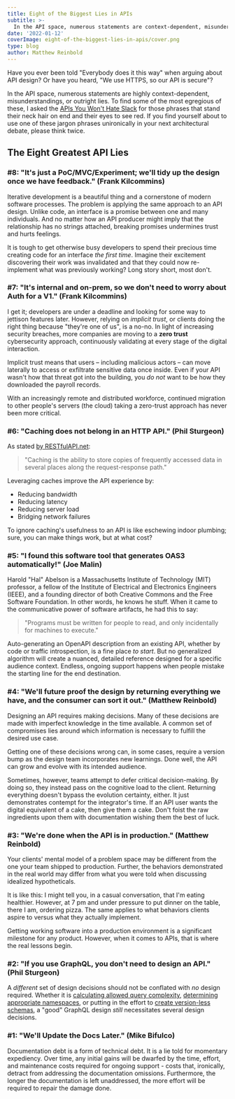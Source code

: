 ```yaml
---
title: Eight of the Biggest Lies in APIs
subtitle: >-
  In the API space, numerous statements are context-dependent, misunderstandings, or outright lies. Here are some of the biggest the APIs You Won't Hate community has heard to date.
date: '2022-01-12'
coverImage: eight-of-the-biggest-lies-in-apis/cover.png
type: blog
author: Matthew Reinbold
---
```


Have you ever been told "Everybody does it this way" when arguing about API design? Or have you heard, "We use HTTPS, so our API is secure"?

In the API space, numerous statements are highly context-dependent, misunderstandings, or outright lies. To find some of the most egregious of these, I asked the [APIs You Won't Hate Slack](https://apisyouwonthate.com/community) for those phrases that stand their neck hair on end and their eyes to see red. If you find yourself about to use one of these jargon phrases unironically in your next architectural debate, please think twice.

## The Eight Greatest API Lies

### #8: "It's just a PoC/MVC/Experiment; we'll tidy up the design once we have feedback." (Frank Kilcommins)

Iterative development is a beautiful thing and a cornerstone of modern software processes. The problem is applying the same approach to an API design. Unlike code, an interface is a promise between one and many individuals. And no matter how an API producer might imply that the relationship has no strings attached, breaking promises undermines trust and hurts feelings.

It is tough to get otherwise busy developers to spend their precious time creating code for an interface _the first time_. Imagine their excitement discovering their work was invalidated and that they could now re-implement what was previously working? Long story short, most don't.

### #7: "It's internal and on-prem, so we don't need to worry about Auth for a V1." (Frank Kilcommins)

I get it; developers are under a deadline and looking for some way to jettison features later. However, relying on _implicit trust_, or clients doing the right thing because "they're one of us", is a no-no. In light of increasing security breaches, more companies are moving to a **zero trust** cybersecurity approach, continuously validating at every stage of the digital interaction.

Implicit trust means that users – including malicious actors – can move laterally to access or exfiltrate sensitive data once inside. Even if your API wasn't how that threat got into the building, you _do not_ want to be how they downloaded the payroll records.

With an increasingly remote and distributed workforce, continued migration to other people's servers (the cloud) taking a zero-trust approach has never been more critical.

### #6: "Caching does not belong in an HTTP API." (Phil Sturgeon)

As stated [by RESTfulAPI.net](https://restfulapi.net/caching/):

> "Caching is the ability to store copies of frequently accessed data in several places along the request-response path."

Leveraging caches improve the API experience by:

- Reducing bandwidth
- Reducing latency
- Reducing server load
- Bridging network failures

To ignore caching's usefulness to an API is like eschewing indoor plumbing; sure, you can make things work, but at what cost?

### #5: "I found this software tool that generates OAS3 automatically!" (Joe Malin)

Harold "Hal" Abelson is a Massachusetts Institute of Technology (MIT) professor, a fellow of the Institute of Electrical and Electronics Engineers (IEEE), and a founding director of both Creative Commons and the Free Software Foundation. In other words, he knows he stuff. When it came to the communicative power of software artifacts, he had this to say:

> "Programs must be written for people to read, and only incidentally for machines to execute."

Auto-generating an OpenAPI description from an existing API, whether by code or traffic introspection, is a fine place _to start_. But no generalized algorithm will create a nuanced, detailed reference designed for a specific audience context. Endless, ongoing support happens when people mistake the starting line for the end destination.

### #4: "We'll future proof the design by returning everything we have, and the consumer can sort it out." (Matthew Reinbold)

Designing an API requires making decisions. Many of these decisions are made with imperfect knowledge in the time available. A common set of compromises lies around which information is necessary to fulfill the desired use case.

Getting one of these decisions wrong can, in some cases, require a version bump as the design team incorporates new learnings. Done well, the API can grow and evolve with its intended audience.

Sometimes, however, teams attempt to defer critical decision-making. By doing so, they instead pass on the cognitive load to the client. Returning everything doesn't bypass the evolution certainty, either. It just demonstrates contempt for the integrator's time. If an API user wants the digital equivalent of a cake, then give them a cake. Don't foist the raw ingredients upon them with documentation wishing them the best of luck.

### #3: "We're done when the API is in production." (Matthew Reinbold)

Your clients' mental model of a problem space may be different from the one your team shipped to production. Further, the behaviors demonstrated in the real world may differ from what you were told when discussing idealized hypotheticals.

It is like this: I might tell you, in a casual conversation, that I'm eating healthier. However, at 7 pm and under pressure to put dinner on the table, there I am, ordering pizza. The same applies to what behaviors clients aspire to versus what they actually implement.

Getting working software into a production environment is a significant milestone for any product. However, when it comes to APIs, that is where the real lessons begin.

### #2: "If you use GraphQL, you don't need to design an API." (Phil Sturgeon)

A _different_ set of design decisions should not be conflated with _no_ design required. Whether it is [calculating allowed query complexity](https://shopify.engineering/rate-limiting-graphql-apis-calculating-query-complexity), [determining appropriate namespaces](https://medium.com/@wundergraph/namespacing-for-graphql-conflict-free-merging-of-any-number-of-apis-a6b81b61dc5f), or putting in the effort to [create version-less schemas](https://yelp.github.io/graphql-guidelines/schema-design.html), a "good" GraphQL design _still_ necessitates several design decisions.

### #1: "We'll Update the Docs Later." (Mike Bifulco)

Documentation debt is a form of technical debt. It is a lie told for momentary expediency. Over time, any initial gains will be dwarfed by the time, effort, and maintenance costs required for ongoing support - costs that, ironically, detract from addressing the documentation omissions. Furthermore, the longer the documentation is left unaddressed, the more effort will be required to repair the damage done.
